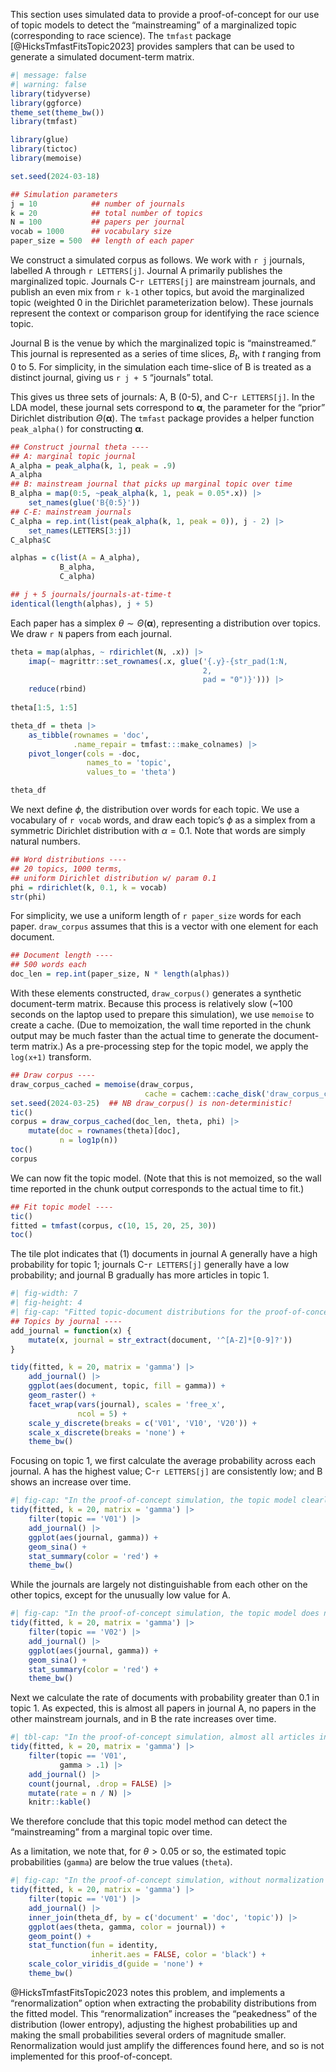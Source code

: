 This section uses simulated data to provide a proof-of-concept for our use of topic models to detect the "mainstreaming" of a marginalized topic (corresponding to race science).  The `tmfast` package [@HicksTmfastFitsTopic2023] provides samplers that can be used to generate a simulated document-term matrix. 

```r
#| message: false
#| warning: false
library(tidyverse)
library(ggforce)
theme_set(theme_bw())
library(tmfast)

library(glue)
library(tictoc)
library(memoise)

set.seed(2024-03-18)

## Simulation parameters
j = 10            ## number of journals
k = 20            ## total number of topics
N = 100           ## papers per journal
vocab = 1000      ## vocabulary size
paper_size = 500  ## length of each paper
```

We construct a simulated corpus as follows.  We work with `r j` journals, labelled A through `r LETTERS[j]`.  Journal A primarily publishes the marginalized topic.  Journals C-`r LETTERS[j]` are mainstream journals, and publish an even mix from `r k-1` other topics, but avoid the marginalized topic (weighted 0 in the Dirichlet parameterization below).  These journals represent the context or comparison group for identifying the race science topic. 

Journal B is the venue by which the marginalized topic is "mainstreamed."  This journal is represented as a series of time slices, $B_t$, with $t$ ranging from 0 to 5.  For simplicity, in the simulation each time-slice of B is treated as a distinct journal, giving us `r j + 5` "journals" total. 

This gives us three sets of journals: A, B (0-5), and C-`r LETTERS[j]`.  In the LDA model, these journal sets correspond to $\boldsymbol{\alpha}$, the parameter for the "prior" Dirichlet distribution $\Theta(\boldsymbol{\alpha})$. The `tmfast` package provides a helper function `peak_alpha()` for constructing $\boldsymbol{\alpha}$. 

```r
## Construct journal theta ----
## A: marginal topic journal
A_alpha = peak_alpha(k, 1, peak = .9)
A_alpha
## B: mainstream journal that picks up marginal topic over time
B_alpha = map(0:5, ~peak_alpha(k, 1, peak = 0.05*.x)) |> 
    set_names(glue('B{0:5}'))
## C-E: mainstream journals
C_alpha = rep.int(list(peak_alpha(k, 1, peak = 0)), j - 2) |> 
    set_names(LETTERS[3:j])
C_alpha$C

alphas = c(list(A = A_alpha), 
           B_alpha, 
           C_alpha)

## j + 5 journals/journals-at-time-t
identical(length(alphas), j + 5)
```

Each paper has a simplex $\theta \sim \Theta(\boldsymbol{\alpha})$, representing a distribution over topics. We draw `r N` papers from each journal. 

```r
theta = map(alphas, ~ rdirichlet(N, .x)) |> 
    imap(~ magrittr::set_rownames(.x, glue('{.y}-{str_pad(1:N, 
                                           2, 
                                           pad = "0")}'))) |> 
    reduce(rbind)
    
theta[1:5, 1:5]

theta_df = theta |> 
    as_tibble(rownames = 'doc', 
              .name_repair = tmfast:::make_colnames) |> 
    pivot_longer(cols = -doc, 
                 names_to = 'topic', 
                 values_to = 'theta')

theta_df
```

We next define $\phi$, the distribution over words for each topic.  We use a vocabulary of `r vocab` words, and draw each topic's $\phi$ as a simplex from a symmetric Dirichlet distribution with $\alpha = 0.1$. Note that words are simply natural numbers. 

```r
## Word distributions ----
## 20 topics, 1000 terms, 
## uniform Dirichlet distribution w/ param 0.1
phi = rdirichlet(k, 0.1, k = vocab)
str(phi)
```

For simplicity, we use a uniform length of `r paper_size` words for each paper. `draw_corpus` assumes that this is a vector with one element for each document.   

```r
## Document length ----
## 500 words each
doc_len = rep.int(paper_size, N * length(alphas))
```

With these elements constructed, `draw_corpus()` generates a synthetic document-term matrix. Because this process is relatively slow (~100 seconds on the laptop used to prepare this simulation), we use `memoise` to create a cache. (Due to memoization, the wall time reported in the chunk output may be much faster than the actual time to generate the document-term matrix.) As a pre-processing step for the topic model, we apply the `log(x+1)` transform. 

```r
## Draw corpus ----
draw_corpus_cached = memoise(draw_corpus, 
                              cache = cachem::cache_disk('draw_corpus_cache'))
set.seed(2024-03-25)  ## NB draw_corpus() is non-deterministic! 
tic()
corpus = draw_corpus_cached(doc_len, theta, phi) |> 
    mutate(doc = rownames(theta)[doc], 
           n = log1p(n))
toc()
corpus
```

We can now fit the topic model.  (Note that this is not memoized, so the wall time reported in the chunk output corresponds to the actual time to fit.) 

```r
## Fit topic model ----
tic()
fitted = tmfast(corpus, c(10, 15, 20, 25, 30))
toc()
```

The tile plot indicates that (1) documents in journal A generally have a high probability for topic 1; journals C-`r LETTERS[j]` generally have a low probability; and journal B gradually has more articles in topic 1. 

```r
#| fig-width: 7
#| fig-height: 4
#| fig-cap: "Fitted topic-document distributions for the proof-of-concept simulation."
## Topics by journal ----
add_journal = function(x) {
    mutate(x, journal = str_extract(document, '^[A-Z]*[0-9]?'))
}

tidy(fitted, k = 20, matrix = 'gamma') |> 
    add_journal() |> 
    ggplot(aes(document, topic, fill = gamma)) +
    geom_raster() +
    facet_wrap(vars(journal), scales = 'free_x', 
               ncol = 5) +
    scale_y_discrete(breaks = c('V01', 'V10', 'V20')) +
    scale_x_discrete(breaks = 'none') +
    theme_bw()
```

Focusing on topic 1, we first calculate the average probability across each journal.  A has the highest value; C-`r LETTERS[j]` are consistently low; and B shows an increase over time. 

```r
#| fig-cap: "In the proof-of-concept simulation, the topic model clearly detects the marginal topic in journal A, increase in journal B over time, and minimal presence in other journals"
tidy(fitted, k = 20, matrix = 'gamma') |> 
    filter(topic == 'V01') |> 
    add_journal() |> 
    ggplot(aes(journal, gamma)) +
    geom_sina() +
    stat_summary(color = 'red') +
    theme_bw()
```

While the journals are largely not distinguishable from each other on the other topics, except for the unusually low value for A. 

```r
#| fig-cap: "In the proof-of-concept simulation, the topic model does not produce a false negative pattern with the mainstream topics"
tidy(fitted, k = 20, matrix = 'gamma') |> 
    filter(topic == 'V02') |> 
    add_journal() |> 
    ggplot(aes(journal, gamma)) +
    geom_sina() +
    stat_summary(color = 'red') +
    theme_bw()
```

Next we calculate the rate of documents with probability greater than 0.1 in topic 1. As expected, this is almost all papers in journal A, no papers in the other mainstream journals, and in B the rate increases over time. 

```r
#| tbl-cap: "In the proof-of-concept simulation, almost all articles in journal A contain the marginal topic; the rate in B increases over time; and the marginal topic does not appear in the other journals"
tidy(fitted, k = 20, matrix = 'gamma') |> 
    filter(topic == 'V01', 
           gamma > .1) |> 
    add_journal() |> 
    count(journal, .drop = FALSE) |> 
    mutate(rate = n / N) |> 
    knitr::kable()
```

We therefore conclude that this topic model method can detect the "mainstreaming" from a marginal topic over time.  

As a limitation, we note that, for $\theta > 0.05$ or so, the estimated topic probabilities (`gamma`) are below the true values (`theta`). 

```r
#| fig-cap: "In the proof-of-concept simulation, without normalization the estimated topic-document probabilities (gamma) are well below the true probabilities (theta) for approx. $\\theta > 0.05$"
tidy(fitted, k = 20, matrix = 'gamma') |> 
    filter(topic == 'V01') |> 
    add_journal() |> 
    inner_join(theta_df, by = c('document' = 'doc', 'topic')) |> 
    ggplot(aes(theta, gamma, color = journal)) +
    geom_point() +
    stat_function(fun = identity, 
                  inherit.aes = FALSE, color = 'black') +
    scale_color_viridis_d(guide = 'none') +
    theme_bw()
```

@HicksTmfastFitsTopic2023 notes this problem, and implements a "renormalization" option when extracting the probability distributions from the fitted model.  This "renormalization" increases the "peakedness" of the distribution (lower entropy), adjusting the highest probabilities up and making the small probabilities several orders of magnitude smaller.  Renormalization would just amplify the differences found here, and so is not implemented for this proof-of-concept.  


